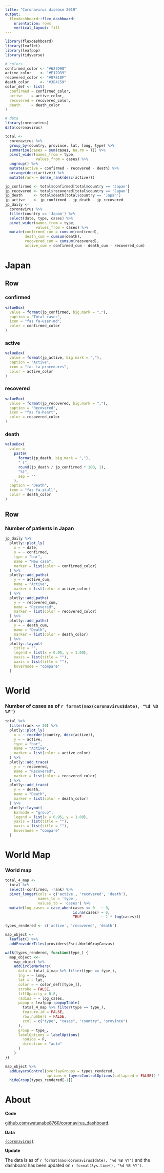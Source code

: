 ```yaml
---
title: "Coronavirus disease 2019"
output: 
  flexdashboard::flex_dashboard:
    orientation: rows
    vertical_layout: fill
---
```


```r
library(flexdashboard)
library(leaflet)
library(leafpop)
library(tidyverse)

# colors
confirmed_color <- "#627D98"
active_color    <- "#E12D39"
recovered_color <- "#07818F"
death_color     <- "#3E4C59"
color_def <- list(
  confirmed = confirmed_color,
  active    = active_color,
  recovered = recovered_color,
  death     = death_color
)

# data
library(coronavirus)
data(coronavirus)

total <-
  coronavirus %>%
  group_by(country, province, lat, long, type) %>%
  summarise(cases = sum(cases, na.rm = T)) %>%
  pivot_wider(names_from = type,
              values_from = cases) %>%
  ungroup() %>%
  mutate(active = confirmed - recovered - death) %>%
  arrange(desc(active)) %>%
  mutate(rank = dense_rank(desc(active)))

jp_confirmed <- total$confirmed[total$country == 'Japan']
jp_recovered <- total$recovered[total$country == 'Japan']
jp_death     <- total$death[total$country == 'Japan']
jp_active    <- jp_confirmed - jp_death - jp_recovered
jp_daily <-
  coronavirus %>%
  filter(country == 'Japan') %>%
  select(date, type, cases) %>%
  pivot_wider(names_from = type,
              values_from = cases) %>%
  mutate(confirmed_cum = cumsum(confirmed),
         death_cum = cumsum(death),
         recovered_cum = cumsum(recovered),
         active_cum = confirmed_cum - death_cum - recovered_cum)
```

Japan
===============================================================================

Row
-------------------------------------------------------------------------------
### confirmed {.value-box}
```r
valueBox(
  value = format(jp_confirmed, big.mark = ","),
  caption = "Total cases",
  icon = "fas fa-user-md",
  color = confirmed_color
)
```

### active {.value-box}
```r
valueBox(
  value = format(jp_active, big.mark = ","),
  caption = "Active",
  icon = "fas fa-procedures",
  color = active_color
)
```


### recovered {.value-box}
```r
valueBox(
  value = format(jp_recovered, big.mark = ","),
  caption = "Recovered",
  icon = "fas fa-heart",
  color = recovered_color
)
```

### death {.value-box}
```r
valueBox(
  value = 
    paste(
      format(jp_death, big.mark = ","), 
      " (",
      round(jp_death / jp_confirmed * 100, 1),
      "%)",
      sep = ""
    ),
  caption = "Death",
  icon = "fas fa-skull",
  color = death_color
)
```


Row
-------------------------------------------------------------------------------
### **Number of patients in Japan**
```r
jp_daily %>%
  plotly::plot_ly(
    x = ~ date,
    y = ~ confirmed,
    type = "bar",
    name = "New case",
    marker = list(color = confirmed_color)
  ) %>%
  plotly::add_paths(
    y = ~ active_cum,
    name = "Active",
    marker = list(color = active_color)
  ) %>%
  plotly::add_paths(
    y = ~ recovered_cum,
    name = "Recovered",
    marker = list(color = recovered_color)
  ) %>%
  plotly::add_paths(
    y = ~ death_cum,
    name = "Death",
    marker = list(color = death_color)
  ) %>%
  plotly::layout(
    title = "",
    legend = list(x = 0.05, y = 1.00),
    yaxis = list(title = ""),
    xaxis = list(title = ""),
    hovermode = "compare"
  )
```


World
===============================================================================
### **Number of cases as of `r format(max(coronavirus$date), "%d %B %Y")`**
```r
total %>%
  filter(rank <= 30) %>%
  plotly::plot_ly(
    x = ~ reorder(country, desc(active)),
    y = ~ active,
    type = "bar",
    name = "Active",
    marker = list(color = active_color)
  ) %>%
  plotly::add_trace(
    y = ~ recovered,
    name = "Recovered",
    marker = list(color = recovered_color)
  ) %>%
  plotly::add_trace(
    y = ~ death,
    name = "Death",
    marker = list(color = death_color)
  ) %>%
  plotly::layout(
    barmode = "group",
    legend = list(x = 0.95, y = 1.00),
    yaxis = list(title = ""),
    xaxis = list(title = ""),
    hovermode = "compare"
  )
```


World Map
===============================================================================
### World map
```r
total_4_map <-
  total %>%
  select(-confirmed, -rank) %>%
  pivot_longer(cols = c('active', 'recovered', 'death'),
               names_to = 'type',
               values_to = 'cases') %>%
  mutate(log_cases = case_when(cases <= 0   ~ 0,
                               is.na(cases) ~ 0,
                               TRUE         ~ 2 * log(cases)))

types_rendered <- c('active', 'recovered', 'death')

map_object <-
  leaflet() %>% 
  addProviderTiles(providers$Esri.WorldGrayCanvas)

walk(types_rendered, function(type_) {
  map_object <<-
    map_object %>%
    addCircleMarkers(
      data = total_4_map %>% filter(type == type_),
      lng = ~ long,
      lat = ~ lat,
      color = ~ color_def[[type_]],
      stroke = FALSE,
      fillOpacity = 0.8,
      radius = ~ log_cases,
      popup = leafpop::popupTable(
        total_4_map %>% filter(type == type_),
        feature.id = FALSE,
        row.numbers = FALSE,
        zcol = c("type", "cases", "country", "province")
      ),
      group = type_,
      labelOptions = labelOptions(
        noHide = F,
        direction = "auto"
      )
    )
})

map_object %>%
  addLayersControl(overlayGroups = types_rendered,
                   options = layersControlOptions(collapsed = FALSE)) %>%
  hideGroup(types_rendered[-1])
```


About
===============================================================================

**Code**

[github.com/watanabe8760/coronavirus_dashboard](https://github.com/watanabe8760/coronavirus_dashboard){target="_blank"}.

**Data**

[`{coronavirus}`](https://github.com/RamiKrispin/coronavirus){target="_blank"}


**Update**

The data is as of `r format(max(coronavirus$date), "%d %B %Y")` and the dashboard has been updated on `r format(Sys.time(), "%d %B %Y")`.

